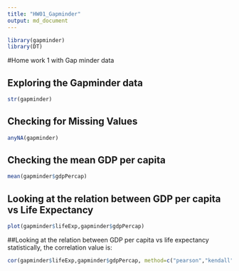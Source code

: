 ```yaml
---
title: "HW01_Gapminder"
output: md_document
---
```


```r
library(gapminder)
library(DT)
```
#Home work 1 with Gap minder data


## Exploring the Gapminder data
```r
str(gapminder)

```
## Checking for Missing Values
```r
anyNA(gapminder)
```
## Checking the mean GDP per capita
```r
mean(gapminder$gdpPercap)
```

## Looking at the relation between GDP per capita vs Life Expectancy
```r
plot(gapminder$lifeExp,gapminder$gdpPercap)
```

##Looking at the relation between GDP per capita vs life expectancy statistically, the correlation value is:
```r
cor(gapminder$lifeExp,gapminder$gdpPercap, method=c("pearson","kendall","spearman"))
```


